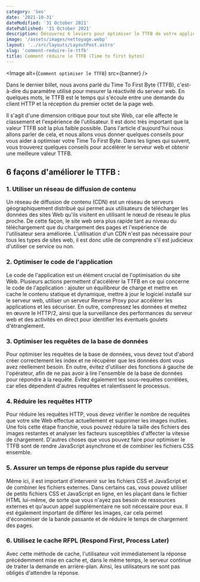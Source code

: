 ```yaml
---
category: 'Seo'
date: '2021-10-31'
dateModified: '31 October 2021'
datePublished: '31 October 2021'
description: Découvrez 6 leviers pour optimiser le TTFB de votre application web ou de votre site internet.
image: '/assets/images/nettoyage.webp'
layout: '../src/layouts/LayoutPost.astro'
slug: 'comment-reduire-le-ttfb'
title: Comment réduire le TTFB (Time to first bytes)
---
```



<Image alt={`Comment optimiser le TTFB`} src={banner} />

Dans le dernier billet, nous avons parlé du Time To First Byte (TTFB), c'est-à-dire du paramètre utilisé pour mesurer la réactivité du serveur web. En quelques mots, le TTFB est le temps qui s'écoule entre une demande du client HTTP et la réception du premier octet de la page web.

Il s'agit d'une dimension critique pour tout site Web, car elle affecte le classement et l'expérience de l'utilisateur. Il est donc très important que la valeur TTFB soit la plus faible possible. Dans l'article d'aujourd'hui nous allons parler de cela, et nous allons vous donner quelques conseils pour vous aider à optimiser votre Time To First Byte. Dans les lignes qui suivent, vous trouverez quelques conseils pour accélérer le serveur web et obtenir une meilleure valeur TTFB.

## 6 façons d'améliorer le TTFB :

### 1. Utiliser un réseau de diffusion de contenu

Un réseau de diffusion de contenu (CDN) est un réseau de serveurs géographiquement distribué qui permet aux utilisateurs de télécharger les données des sites Web qu'ils visitent en utilisant le nœud de réseau le plus proche. De cette façon, le site web sera plus rapide tant au niveau du téléchargement que du chargement des pages et l'expérience de l'utilisateur sera améliorée. L'utilisation d'un CDN n'est pas nécessaire pour tous les types de sites web, il est donc utile de comprendre s'il est judicieux d'utiliser ce service ou non.

### 2. Optimiser le code de l'application

Le code de l'application est un élément crucial de l'optimisation du site Web. Plusieurs actions permettent d'accélérer la TTFB en ce qui concerne le code de l'application : ajouter un équilibreur de charge et mettre en cache le contenu statique et dynamique, mettre à jour le logiciel installé sur le serveur web, utiliser un serveur Reverse Proxy pour accélérer les applications et les sécuriser. En outre, compressez les données et mettez en œuvre le HTTP/2, ainsi que la surveillance des performances du serveur web et des activités en direct pour identifier les éventuels goulets d'étranglement.

### 3. Optimiser les requêtes de la base de données

Pour optimiser les requêtes de la base de données, vous devez tout d'abord créer correctement les index et ne récupérer que les données dont vous avez réellement besoin. En outre, évitez d'utiliser des fonctions à gauche de l'opérateur, afin de ne pas avoir à lire l'ensemble de la base de données pour répondre à la requête. Évitez également les sous-requêtes corrélées, car elles dépendent d'autres requêtes et ralentissent le processus.

### 4. Réduire les requêtes HTTP

Pour réduire les requêtes HTTP, vous devez vérifier le nombre de requêtes que votre site Web effectue actuellement et supprimer les images inutiles. Une fois cette étape franchie, vous pouvez réduire la taille des fichiers des images restantes et analyser les facteurs susceptibles d'affecter la vitesse de chargement. D'autres choses que vous pouvez faire pour optimiser le TTFB sont de rendre JavaScript asynchrone et de combiner les fichiers CSS ensemble.

### 5. Assurer un temps de réponse plus rapide du serveur

Même ici, il est important d'intervenir sur les fichiers CSS et JavaScript et de combiner les fichiers externes. Dans certains cas, vous pouvez utiliser de petits fichiers CSS et JavaScript en ligne, en les plaçant dans le fichier HTML lui-même, de sorte que vous n'ayez pas besoin de ressources externes et qu'aucun appel supplémentaire ne soit nécessaire pour eux. Il est également important de différer les images, car cela permet d'économiser de la bande passante et de réduire le temps de chargement des pages.

### 6. Utilisez le cache RFPL (Respond First, Process Later)

Avec cette méthode de cache, l'utilisateur voit immédiatement la réponse précédemment mise en cache et, dans le même temps, le serveur continue de traiter la demande en arrière-plan. Ainsi, les utilisateurs ne sont pas obligés d'attendre la réponse.
